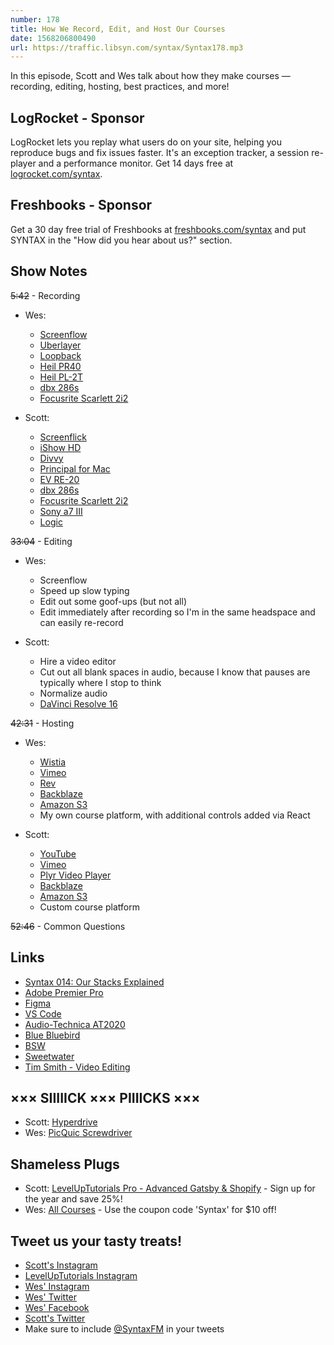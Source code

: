 ```yaml
---
number: 178
title: How We Record, Edit, and Host Our Courses
date: 1568206800490
url: https://traffic.libsyn.com/syntax/Syntax178.mp3
---
```


In this episode, Scott and Wes talk about how they make courses — recording, editing, hosting, best practices, and more!  

## LogRocket - Sponsor
LogRocket lets you replay what users do on your site, helping you reproduce bugs and fix issues faster. It's an exception tracker, a session re-player and a performance monitor. Get 14 days free at [logrocket.com/syntax](https://logrocket.com/syntax).

## Freshbooks - Sponsor
Get a 30 day free trial of Freshbooks at [freshbooks.com/syntax](https://freshbooks.com/syntax) and put SYNTAX in the "How did you hear about us?" section.

## Show Notes

~~5:42~~ - Recording

* Wes:
  * [Screenflow](https://www.telestream.net/screenflow/)
  * [Uberlayer](https://apps.apple.com/no/app/uberlayer/id510139938?mt=12)
  * [Loopback](https://rogueamoeba.com/loopback/)
  * [Heil PR40](https://www.amazon.com/PR40-Dynamic-Microphone-Carrying-included/dp/B002OSQ9TC)
  * [Heil PL-2T](https://www.amazon.com/Heil-Sound-PL-2T-Overhead-Broadcast/dp/B000SZVZ74/)
  * [dbx 286s](https://www.amazon.com/dbx-286s-Microphone-Channel-Processor/dp/B004LWH79A)
  * [Focusrite Scarlett 2i2](https://www.amazon.com/Focusrite-Scarlett-Audio-Interface-Tools/dp/B01E6T56EA)

* Scott: 
  * [Screenflick](https://www.araelium.com/screenflick-mac-screen-recorder)
  * [iShow HD](https://www.shinywhitebox.com/ishowu-studio-2)
  * [Divvy](https://mizage.com/divvy/)
  * [Principal for Mac](https://principleformac.com/)
  * [EV RE-20](https://www.amazon.com/Electro-Voice-RE-20-Cardioid-Microphone/dp/B000Z7LLQ0)
  * [dbx 286s](https://www.amazon.com/dbx-286s-Microphone-Channel-Processor/dp/B004LWH79A)
  * [Focusrite Scarlett 2i2](https://www.amazon.com/Focusrite-Scarlett-Audio-Interface-Tools/dp/B01E6T56EA)
  * [Sony a7 III](https://www.amazon.com/Sony-Full-Frame-Mirrorless-Interchangeable-Lens-ILCE7M3/dp/B07B43WPVK)
  * [Logic](https://www.apple.com/logic-pro/)

~~33:04~~ - Editing

* Wes:
  * Screenflow
  * Speed up slow typing
  * Edit out some goof-ups (but not all)
  * Edit immediately after recording so I'm in the same headspace and can easily re-record

* Scott:
  * Hire a video editor
  * Cut out all blank spaces in audio, because I know that pauses are typically where I stop to think
  * Normalize audio
  * [DaVinci Resolve 16](https://www.blackmagicdesign.com/products/davinciresolve)

~~42:31~~ - Hosting

* Wes:
  * [Wistia](https://wistia.com/)
  * [Vimeo](https://vimeo.com/)
  * [Rev](https://www.rev.com/)
  * [Backblaze](https://www.backblaze.com/)
  * [Amazon S3](https://aws.amazon.com/s3/)
  * My own course platform, with additional controls added via React

* Scott:
  * [YouTube](https://youtube.com)
  * [Vimeo](https://vimeo.com/)
  * [Plyr Video Player](https://plyr.io/)
  * [Backblaze](https://www.backblaze.com/)
  * [Amazon S3](https://aws.amazon.com/s3/)
  * Custom course platform

~~52:46~~ - Common Questions

## Links
* [Syntax 014: Our Stacks Explained](https://syntax.fm/show/014/our-stacks-explained)
* [Adobe Premier Pro](https://www.adobe.com/products/premiere.html)
* [Figma](https://www.figma.com/)
* [VS Code](https://code.visualstudio.com/)
* [Audio-Technica AT2020](https://www.amazon.com/Audio-Technica-AT2020-Cardioid-Condenser-Microphone/dp/B0006H92QK)
* [Blue Bluebird](https://www.amazon.com/Blue-Microphones-Large-Diaphragm-Condenser-Microphone/dp/B01MZBLKN5)
* [BSW](https://bswusa.com)
* [Sweetwater](https://www.sweetwater.com/)
* [Tim Smith - Video Editing](https://ttimsmith.com/)

## ××× SIIIIICK ××× PIIIICKS ×××
* Scott: [Hyperdrive](https://www.netflix.com/title/80189648)
* Wes: [PicQuic Screwdriver](https://amzn.to/2Lj7HAg)

## Shameless Plugs
* Scott: [LevelUpTutorials Pro - Advanced Gatsby & Shopify](https://www.leveluptutorials.com/pro) - Sign up for the year and save 25%!
* Wes: [All Courses](https://wesbos.com/courses/) - Use the coupon code 'Syntax' for $10 off!

## Tweet us your tasty treats!
* [Scott's Instagram](https://www.instagram.com/stolinski/)
* [LevelUpTutorials Instagram](https://www.instagram.com/LevelUpTutorials/)
* [Wes' Instagram](https://www.instagram.com/wesbos/)
* [Wes' Twitter](https://twitter.com/wesbos)
* [Wes' Facebook](https://www.facebook.com/wesbos.developer)
* [Scott's Twitter](https://twitter.com/stolinski)
* Make sure to include [@SyntaxFM](https://twitter.com/SyntaxFM) in your tweets